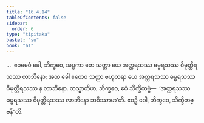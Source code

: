 ```yaml
---
title: "16.4.14"
tableOfContents: false
sidebar:
  order: 6
type: "tipitaka"
basket: "su"
book: "a1"
---
```



<DynamicBreadcrumb />

<Division number="335" book="a1">

<Paragraph number="426" book="a1">
…  ဧဝမေဝံ ခေါ, ဘိက္ခဝေ, အပ္ပကာ တေ သတ္တာ ယေ အတ္ထရသဿ ဓမ္မရသဿ ဝိမုတ္တိရသဿ လာဘိနော; အထ ခေါ ဧတေဝ သတ္တာ ဗဟုတရာ ယေ အတ္ထရသဿ ဓမ္မရသဿ ဝိမုတ္တိရသဿ န လာဘိနော. တသ္မာတိဟ, ဘိက္ခဝေ, ဧဝံ သိက္ခိတဗ္ဗံ—  ‘အတ္ထရသဿ ဓမ္မရသဿ ဝိမုတ္တိရသဿ လာဘိနော ဘဝိဿာမာ’တိ. ဧဝဉှိ ဝေါ, ဘိက္ခဝေ, သိက္ခိတဗ္ဗန်”တိ.
</Paragraph>
</Division>